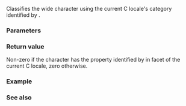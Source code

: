 {{cpp/title|iswctype}}
{{cpp/string/wide/navbar}}
{{ddcl|header=cwctype|
int iswctype( std::wint_t wc, std::wctype_t desc );
}}

Classifies the wide character {{c|wc}} using the current C locale's {{lc|LC_CTYPE}} category identified by {{c|desc}}.

{{cpp/string/wide/wint_t args|wc}}

===Parameters===
{{par begin}}
{{par|wc|the wide character to classify}}
{{par|desc|the {{lc|LC_CTYPE}} category, obtained from a call to {{lc|std::wctype}}}}
{{par end}}

===Return value===
Non-zero if the character {{c|wc}} has the property identified by {{c|desc}} in {{lc|LC_CTYPE}} facet of the current C locale, zero otherwise.

===Example===
{{example
|code=
#include &lt;clocale&gt;
#include &lt;cwctype&gt;
#include &lt;iostream&gt;

bool classify(wchar_t wc, const std::string&amp; cat)
{
    return std::iswctype(wc, std::wctype(cat.c_str()));
}

int main()
{
    std::setlocale(LC_ALL, "ja_JP.UTF-8");
    std::cout &lt;&lt; "The character \u6c34 is...\n";
    for (std::string s : {"digit", "alpha", "space", "cntrl", "jkanji"})
        std::cout &lt;&lt; s &lt;&lt; "? " &lt;&lt; std::boolalpha &lt;&lt; classify(L'\u6c34', s) &lt;&lt; '\n';
}
|output=
The character 水 is...
digit? false
alpha? true
space? false
cntrl? false
jkanji? true
}}

===See also===
{{dsc begin}}
{{dsc inc|cpp/string/wide/dsc wctype}}
{{dsc see c|c/string/wide/iswctype}}
{{dsc end}}

{{langlinks|de|es|fr|it|ja|pt|ru|zh}}